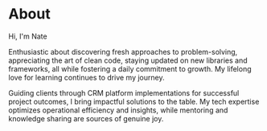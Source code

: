 # About

Hi, I'm Nate

Enthusiastic about discovering fresh approaches to problem-solving, appreciating the art of clean code, staying updated on new libraries and frameworks, all while fostering a daily commitment to growth. My lifelong love for learning continues to drive my journey.

Guiding clients through CRM platform implementations for successful project outcomes, I bring impactful solutions to the table. My tech expertise optimizes operational efficiency and insights, while mentoring and knowledge sharing are sources of genuine joy.
